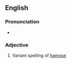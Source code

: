 ==English==

===Pronunciation===
* {{rhymes|eɪməs}}

===Adjective===
{{head|en|adjective}}

# Variant spelling of [[hamose]]